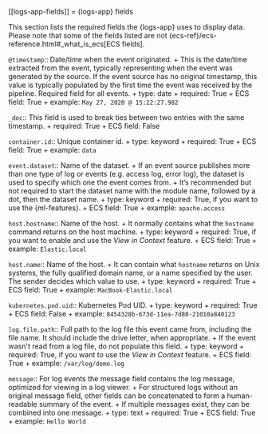 [[logs-app-fields]]
= {logs-app} fields

This section lists the required fields the {logs-app} uses to display data.
Please note that some of the fields listed are not {ecs-ref}/ecs-reference.html#_what_is_ecs[ECS fields].

`@timestamp`::
Date/time when the event originated.
+
This is the date/time extracted from the event, typically representing when the event was generated by the source.
If the event source has no original timestamp, this value is typically populated by the first time the event was received by the pipeline.
Required field for all events.
+
type: date
+
required: True
+
ECS field: True
+
example: `May 27, 2020 @ 15:22:27.982`


`_doc`::
This field is used to break ties between two entries with the same timestamp.
+
required: True
+
ECS field: False


`container.id`::
Unique container id.
+
type: keyword
+
required: True
+
ECS field: True
+
example: `data`


`event.dataset`::
Name of the dataset.
+
If an event source publishes more than one type of log or events (e.g. access log, error log), the dataset is used to specify which one the event comes from.
+
It’s recommended but not required to start the dataset name with the module name, followed by a dot, then the dataset name.
+
type: keyword
+
required: True, if you want to use the {ml-features}.
+
ECS field: True
+
example: `apache.access`


`host.hostname`::
Name of the host.
+
It normally contains what the `hostname` command returns on the host machine.
+
type: keyword
+
required: True, if you want to enable and use the *View in Context* feature.
+
ECS field: True
+
example: `Elastic.local`


`host.name`::
Name of the host.
+
It can contain what `hostname` returns on Unix systems, the fully qualified domain name, or a name specified by the user. The sender decides which value to use.
+
type: keyword
+
required: True
+
ECS field: True
+
example: `MacBook-Elastic.local`


`kubernetes.pod.uid`::
Kubernetes Pod UID.
+
type: keyword
+
required: True
+
ECS field: False
+
example: `8454328b-673d-11ea-7d80-21010a840123`


`log.file.path`::
Full path to the log file this event came from, including the file name. It should include the drive letter, when appropriate.
+
If the event wasn't read from a log file, do not populate this field.
+
type: keyword
+
required: True, if you want to use the *View in Context* feature.
+
ECS field: True
+
example: `/var/log/demo.log`


`message`::
For log events the message field contains the log message, optimized for viewing in a log viewer.
+
For structured logs without an original message field, other fields can be concatenated to form a human-readable summary of the event.
+
If multiple messages exist, they can be combined into one message.
+
type: text
+
required: True
+
ECS field: True
+
example: `Hello World`
